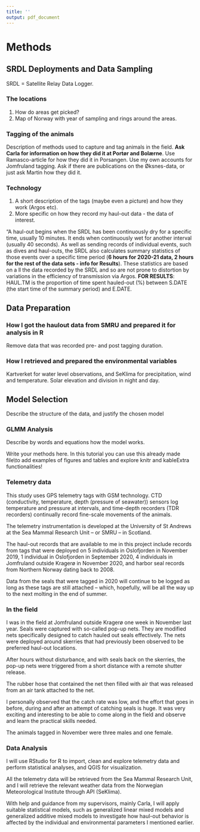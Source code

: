 ---
title: ''
output: pdf_document
---

# Methods 

\vspace{0.5cm}

## SRDL Deployments and Data Sampling

SRDL = Satellite Relay Data Logger.

### The locations
1. How do areas get picked?
2. Map of Norway with year of sampling and rings around the areas.

### Tagging of the animals
Description of methods used to capture and tag animals in the field. **Ask Carla for information on how they did it at Portør and Bolærne**. Use Ramasco-article for how they did it in Porsangen. Use my own accounts for Jomfruland tagging. Ask if there are publications on the Øksnes-data, or just ask Martin how they did it.

### Technology
1. A short description of the tags (maybe even a picture) and how they work (Argos etc).
2. More specific on how they record my haul-out data - the data of interest.

"A haul-out begins when the SRDL has been continuously dry for a specific time, usually 10 minutes. It ends when continuously wet for another interval (usually 40 seconds). As well as sending records of individual events, such as dives and haul-outs, the SRDL also calculates summary statistics of those events over a specific time period (**6 hours for 2020-21 data, 2 hours for the rest of the data sets - info for Results**). These statistics are based on a ll the data recorded by the SRDL and so are not prone to distortion by variations in the efficiency of transmission via Argos. **FOR RESULTS**: HAUL.TM is the proportion of time spent hauled-out (%) between S.DATE (the start time of the summary period) and E.DATE.

### 


## Data Preparation

### How I got the haulout data from SMRU and prepared it for analysis in R
Remove data that was recorded pre- and post tagging duration. 

### How I retrieved and prepared the environmental variables
Kartverket for water level observations, and SeKlima for precipitation, wind and temperature.
Solar elevation and division in night and day.


## Model Selection
Describe the structure of the data, and justify the chosen model

### GLMM Analysis
Describe by words and equations how the model works.

Write your methods here. In this tutorial you can use this already made file\\to add examples of figures and tables and explore knitr and kableExtra functionalities!

### Telemetry data

This study uses GPS telemetry tags with GSM technology. CTD (conductivity, temperature, depth (pressure of seawater)) sensors log temperature and pressure at intervals, and time-depth recorders (TDR recorders) continually record fine-scale movements of the animals.

The telemetry instrumentation is developed at the University of St Andrews at the Sea Mammal Research Unit – or SMRU – in Scotland.

The haul-out records that are available to me in this project include records from tags that were deployed on 5 individuals in Oslofjorden in November 2019, 1 individual in Oslofjorden in September 2020, 4 individuals in Jomfruland outside Kragerø in November 2020, and harbor seal records from Northern Norway dating back to 2008. 

Data from the seals that were tagged in 2020 will continue to be logged as long as these tags are still attached – which, hopefully, will be all the way up to the next molting in the end of summer.

### In the field

I was in the field at Jomfruland outside Kragerø one week in November last year. Seals were captured with so-called pop-up nets. They are modified nets specifically designed to catch hauled out seals effectively. The nets were deployed around skerries that had previously been observed to be preferred haul-out locations. 

After hours without disturbance, and with seals back on the skerries, the pop-up nets were triggered from a short distance with a remote shutter release. 

The rubber hose that contained the net then filled with air that was released from an air tank attached to the net. 

I personally observed that the catch rate was low, and the effort that goes in before, during and after an attempt of catching seals is huge. It was very exciting and interesting to be able to come along in the field and observe and learn the practical skills needed. 

The animals tagged in November were three males and one female. 

### Data Analysis

I will use RStudio for R to import, clean and explore telemetry data and perform statistical analyses, and QGIS for visualization.

All the telemetry data will be retrieved from the Sea Mammal Research Unit, and I will retrieve the relevant weather data from the Norwegian Meteorological Institute through API (SeKlima). 

With help and guidance from my supervisors, mainly Carla, I will apply suitable statistical models, such as generalized linear mixed models and generalized additive mixed models to investigate how haul-out behavior is affected by the individual and environmental parameters I mentioned earlier.




